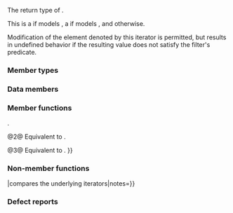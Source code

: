 {{cpp/ranges/title|n=filter_view&lt;V,Pred&gt;::|''iterator''}}
{{cpp/ranges/filter_view/navbar}}
{{ddcl|since=c++20|notes={{mark expos}}|
class /*iterator*/;
}}

The return type of {{ltt|cpp/ranges/filter_view|filter_view::begin}}.

This is a {{lconcept|bidirectional_iterator}} if {{c|V}} models {{lconcept|bidirectional_range}}, a {{lconcept|forward_iterator}} if {{c|V}} models {{lconcept|forward_range}}, and {{lconcept|input_iterator}} otherwise.

Modification of the element denoted by this iterator is permitted, but results in undefined behavior if the resulting value does not satisfy the filter's predicate.

===Member types===
{{dsc begin}}
{{dsc hitem|Member type|Definition}}
{{dsc|{{tt|iterator_concept}}|
* {{lc|std::bidirectional_iterator_tag}}, if {{c|V}} models {{lconcept|bidirectional_range}},
* {{lc|std::forward_iterator_tag}}, if {{c|V}} models {{lconcept|forward_iterator}},
* {{lc|std::input_iterator_tag}} otherwise.
}}
{{dsc|{{tt|iterator_category}}&lt;br&gt;{{mark cond present}}|
Defined if and only if {{c|V}} models {{lconcept|forward_range}}.
Let {{c|C}} be the type {{c|std::iterator_traits&lt;ranges::iterator_t&lt;V&gt;&gt;::iterator_category}}.
* {{lc|std::bidirectional_iterator_tag}}, if {{c|C}} models {{c|std::derived_from&lt;std::bidirectional_iterator_tag&gt;}},
* {{lc|std::forward_iterator_tag}}, if {{c|C}} models {{c|std::derived_from&lt;std::forward_iterator_tag&gt;}},
* {{c|C}} otherwise.
}}
{{dsc|{{tt|value_type}}|{{c|ranges::range_value_t&lt;V&gt;}}}}
{{dsc|{{tt|difference_type}}|{{c|ranges::range_difference_t&lt;V&gt;}}}}
{{dsc end}}

===Data members===
{{dsc begin}}
{{dsc hitem|Member name|Definition}}
{{dsc expos mem obj|current_|private=yes|An iterator of type {{c|ranges::iterator_t&lt;V&gt;}} into the underlying {{lconcept|view}}.}}
{{dsc expos mem obj|parent_|private=yes|A pointer of type {{c|ranges::filter_view&lt;V, Pred&gt;*}} to the parent {{tt|filter_view}} object.}}
{{dsc end}}

===Member functions===
{{dsc begin}}
{{dsc mem ctor|{{PAGENAME}}#ctor|constructs an iterator}}
{{dsc mem fun|{{PAGENAME}}#base|title=base|returns the underlying iterator}}
{{dsc mem fun|{{PAGENAME}}#dereference|title=operator*&lt;br&gt;operator-&gt;|forwards to the underlying iterator}}
{{dsc mem fun|{{PAGENAME}}#increment|title=operator++&lt;br&gt;operator++{{dsc small|(int)}}|advances the iterator}}
{{dsc mem fun|{{PAGENAME}}#decrement|title=operator--&lt;br&gt;operator--{{dsc small|(int)}}|decrements the iterator}}
{{dsc end}}

{{anchor|ctor}}
{{member|{{small|std::ranges::filter_view::''iterator''::}}''iterator''|2=
{{dcl begin}}
{{dcl|since=c++20|num=1|1=
/*iterator*/()
    requires std::default_initializable&lt;ranges::iterator_t&lt;V&gt;&gt; = default;&lt;!-- P2325R3 --&gt;
}}
{{dcl|since=c++20|num=2|1=
constexpr /*iterator*/( filter_view&amp; parent,
                        ranges::iterator_t&lt;V&gt; current );
}}
{{dcl end}}

@1@ Initializes {{tti|current_}} and {{tti|parent_}} with their default member initializers, which are {{c|1== ranges::iterator_t&lt;V&gt;()}} and {{c|1== nullptr}} respectively.
@2@ Initializes {{tti|current_}} with {{c|std::move(current)}} and {{tti|parent_}} with {{c|std::addressof(parent)}}.
}}

{{anchor|base}}
{{member|{{small|std::ranges::filter_view::''iterator''::}}base|2=
{{dcl begin}}
{{dcl|since=c++20|num=1|1=
constexpr const ranges::iterator_t&lt;V&gt;&amp; base() const &amp; noexcept;
}}
{{dcl|since=c++20|num=2|1=
constexpr ranges::iterator_t&lt;V&gt; base() &amp;&amp;;
}}
{{dcl end}}

@1@ Equivalent to {{c|return current_;}}.
@2@ Equivalent to {{c|return std::move(current_);}}.
}}

{{anchor|dereference}}
{{member|{{small|std::ranges::filter_view::''iterator''::}}operator*,-&gt;|2=
{{dcl begin}}
{{dcl|since=c++20|num=1|1=
constexpr ranges::range_reference_t&lt;V&gt; operator*() const;
}}
{{dcl|since=c++20|num=2|1=
constexpr ranges::iterator_t&lt;V&gt; operator-&gt;() const
    requires /*has-arrow*/&lt;ranges::iterator_t&lt;V&gt;&gt; &amp;&amp;
             std::copyable&lt;ranges::iterator_t&lt;V&gt;&gt;;
}}
{{dcl end}}

@1@ Equivalent to {{c|return *current_;}}.
@2@ Equivalent to {{c|return current_;}}.&lt;br&gt;
For a type {{tt|I}}, {{c|/*has-arrow*/&lt;I&gt;}} is modeled or satisfied, if and only if {{tt|I}} models or satisfies {{lconcept|input_iterator}} respectively, and either {{tt|I}} is a pointer type or {{c|requires(I i){ i.operator-&gt;();}}} is {{c|true}}.
}}

{{anchor|increment}}
{{member|{{small|std::ranges::filter_view::''iterator''::}}operator++|2=
{{dcl begin}}
{{dcl|since=c++20|num=1|1=
constexpr /*iterator*/&amp; operator++();
}}
{{dcl|since=c++20|num=2|1=
constexpr void operator++( int );
}}
{{dcl|since=c++20|num=3|1=
constexpr /*iterator*/ operator++( int )
    requires ranges::forward_range&lt;V&gt;;
}}
{{dcl end}}

@1@ Equivalent to&lt;br&gt;{{c multi
|current_ {{=}} ranges::find_if(std::move(++current_), ranges::end(parent_-&gt;base_),
|                           std::ref(*parent_-&gt;pred_));
|return *this;
}}.

@2@ Equivalent to {{c|++*this;}}.

@3@ Equivalent to {{c|1=auto tmp = *this; ++*this; return tmp;}}.
}}

{{anchor|decrement}}
{{member|{{small|std::ranges::filter_view::''iterator''::}}operator--|2=
{{dcl begin}}
{{dcl|since=c++20|num=1|1=
constexpr /*iterator*/&amp; operator--()
    requires ranges::bidirectional_range&lt;V&gt;;
}}
{{dcl|since=c++20|num=2|1=
constexpr /*iterator*/ operator--( int )
    requires ranges::bidirectional_range&lt;V&gt;;
}}
{{dcl end}}

@1@ Equivalent to&lt;br&gt;{{c multi
|do
|    --current_;
|while (!std::invoke(*parent_-&gt;pred_, *current_));
|return *this;
}}.

@2@ Equivalent to {{c|1=auto tmp = *this; --*this; return tmp;}}.
}}

===Non-member functions===
{{dsc begin}}
{{dsc fun|{{PAGENAME}}#compare|title=operator{{==}}|compares the underlying iterators|notes={{mark c++20}}}}
{{dsc fun|{{PAGENAME}}#move|title=iter_move|casts the result of dereferencing the underlying iterator to its associated rvalue reference type|notes={{mark c++20}}}}
{{dsc fun|{{PAGENAME}}#swap|title=iter_swap|swaps the objects pointed to by two underlying iterators|notes={{mark c++20}}}}
{{dsc end}}

{{anchor|compare}}
{{member|1= operator=={{small|(std::ranges::filter_view::''iterator'')}}|2=
{{ddcl|since=c++20|1=
friend constexpr bool operator==( const /*iterator*/&amp; x, const /*iterator*/&amp; y )
    requires std::equality_comparable&lt;ranges::iterator_t&lt;V&gt;&gt;;
}}

Equivalent to {{c|1=return x.current_ == y.current_;}}.

{{cpp/note synthesized eq}}

{{cpp/hidden friend|plural=no|{{tt|std::ranges::filter_view::''iterator''}}}}
}}

{{anchor|move}}
{{member|1= iter_move{{small|(std::ranges::filter_view::''iterator'')}}|2=
{{ddcl|since=c++20|1=
friend constexpr ranges::range_rvalue_reference_t&lt;V&gt;
iter_move( const /*iterator*/&amp; i )
    noexcept(noexcept(ranges::iter_move(i.current_)));
}}

Equivalent to {{c|1=return ranges::iter_move(i.current_);}}.

{{cpp/hidden friend|plural=no|{{tt|std::ranges::filter_view::''iterator''}}}}
}}

{{anchor|swap}}
{{member|1= iter_swap{{small|(std::ranges::filter_view::''iterator'')}}|2=
{{ddcl|since=c++20|1=
friend constexpr void iter_swap( const /*iterator*/&amp; x, const /*iterator*/&amp; y )
    noexcept(noexcept(ranges::iter_swap(x.current_, y.current_)))
        requires std::indirectly_swappable&lt;ranges::iterator_t&lt;V&gt;&gt;;
}}

Equivalent to {{c|1=ranges::iter_swap(x.current_, y.current_)}}.

{{cpp/hidden friend|plural=no|{{tt|std::ranges::filter_view::''iterator''}}}}
}}

===Defect reports===
{{dr list begin}}
{{dr list item|paper=P2259R1|std=C++20|before=member type {{tt|iterator_category}} was always defined|after=defined only if {{tt|V}} is a {{lconcept|forward_range}}}}
{{dr list item|wg=lwg|dr=3533|std=C++20|before=the {{c|const&amp;}} overload of {{tt|base}} copied the underlying iterator|after=returns a reference to it}}
{{dr list item|wg=lwg|dr=3593|std=C++20|before=the {{c|const&amp;}} overload of {{tt|base}} might not be noexcept|after=made noexcept}}
{{dr list end}}

{{langlinks|de|es|ja|ru|zh}}